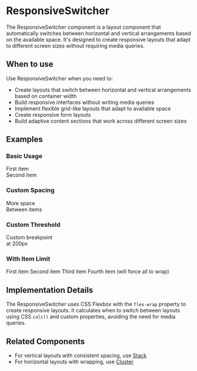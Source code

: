 
# ResponsiveSwitcher

The ResponsiveSwitcher component is a layout component that automatically
switches between horizontal and vertical arrangements based on the available
space. It's designed to create responsive layouts that adapt to different screen
sizes without requiring media queries.

## When to use

Use ResponsiveSwitcher when you need to:

- Create layouts that switch between horizontal and vertical arrangements based
  on container width
- Build responsive interfaces without writing media queries
- Implement flexible grid-like layouts that adapt to available space
- Create responsive form layouts
- Build adaptive content sections that work across different screen sizes

## Examples

### Basic Usage

<Canvas>
  <div style={{ width: "100%" }}>
    <ResponsiveSwitcher threshold="30ch">
      <div>
        <Card>
          <Box padding="base">
            <Text>First item</Text>
          </Box>
        </Card>
      </div>
      <div>
        <Card>
          <Box padding="base">
            <Text>Second item</Text>
          </Box>
        </Card>
      </div>
    </ResponsiveSwitcher>
  </div>
</Canvas>

### Custom Spacing

<Canvas>
  <div style={{ width: "100%" }}>
    <ResponsiveSwitcher threshold="40ch" space="large">
      <div>
        <Card>
          <Box padding="base">
            <Text>More space</Text>
          </Box>
        </Card>
      </div>
      <div>
        <Card>
          <Box padding="base">
            <Text>Between items</Text>
          </Box>
        </Card>
      </div>
    </ResponsiveSwitcher>
  </div>
</Canvas>

### Custom Threshold

<Canvas>
  <div style={{ width: "100%" }}>
    <ResponsiveSwitcher threshold="200px">
      <div>
        <Card>
          <Box padding="base">
            <Text>Custom breakpoint</Text>
          </Box>
        </Card>
      </div>
      <div>
        <Card>
          <Box padding="base">
            <Text>at 200px</Text>
          </Box>
        </Card>
      </div>
    </ResponsiveSwitcher>
  </div>
</Canvas>

### With Item Limit

<Canvas>
  <div style={{ width: "100%" }}>
    <ResponsiveSwitcher threshold="30ch" limit={3}>
      <Card>
        <Box padding="base">
          <Text>First item</Text>
        </Box>
      </Card>
      <Card>
        <Box padding="base">
          <Text>Second item</Text>
        </Box>
      </Card>
      <Card>
        <Box padding="base">
          <Text>Third item</Text>
        </Box>
      </Card>
      <Card>
        <Box padding="base">
          <Text>Fourth item (will force all to wrap)</Text>
        </Box>
      </Card>
    </ResponsiveSwitcher>
  </div>
</Canvas>

## Implementation Details

The ResponsiveSwitcher uses CSS Flexbox with the `flex-wrap` property to create
responsive layouts. It calculates when to switch between layouts using CSS
`calc()` and custom properties, avoiding the need for media queries.

## Related Components

- For vertical layouts with consistent spacing, use [Stack](/components/Stack)
- For horizontal layouts with wrapping, use [Cluster](/components/Cluster)
